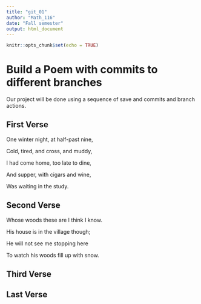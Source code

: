 ```yaml
---
title: "git_01"
author: "Math_116"
date: "Fall semester"
output: html_document
---
```


```r
knitr::opts_chunk$set(echo = TRUE)
```
# Build a Poem with commits to different branches
Our project will be done using a sequence of save and commits and branch actions.
<!-- Do not modify or change any text in "!--" bracketed areas such as this --- these are instructions to
you, if you change any of this the git program will notice it and compromise your git merging strategy !-->

## First Verse 
<!--Put the first five lines of a poem by Lewis Carrol in this section!-->
One winter night, at half-past nine,

Cold, tired, and cross, and muddy,

I had come home, too late to dine,

And supper, with cigars and wine,

Was waiting in the study.

## Second Verse
<!--Put the first five lines of a poem by Robert Frost here!-->
Whose woods these are I think I know.

His house is in the village though;

He will not see me stopping here

To watch his woods fill up with snow.   

## Third Verse
<!--Put the first two verses of The Walrus and the Carpenter here!-->

## Last Verse
<!--Put a short poem of your choice 8-20 lines,here!-->

